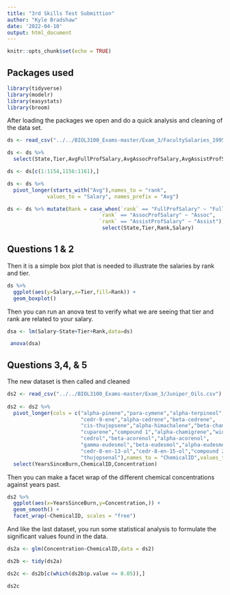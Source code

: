 ```yaml
---
title: "3rd Skills Test Submittion"
author: "Kyle Bradshaw"
date: '2022-04-10'
output: html_document
---
```


```r
knitr::opts_chunk$set(echo = TRUE)
```

## Packages used
```r
library(tidyverse)
library(modelr)
library(easystats)
library(broom)
```
After loading the packages we open and do a quick analysis and cleaning of the data set.
```r
ds <- read_csv("../../BIOL3100_Exams-master/Exam_3/FacultySalaries_1995.csv")

ds <- ds %>% 
  select(State,Tier,AvgFullProfSalary,AvgAssocProfSalary,AvgAssistProfSalary)

ds <- ds[c(1:1154,1156:1161),]

ds <- ds %>% 
  pivot_longer(starts_with("Avg"),names_to = "rank",
             values_to = "Salary", names_prefix = "Avg")

ds <- ds %>% mutate(Rank = case_when(`rank` == "FullProfSalary" ~ "Full",
                              `rank` == "AssocProfSalary" ~ "Assoc",
                              `rank` == "AssistProfSalary" ~ "Assist")) %>% 
                               select(State,Tier,Rank,Salary)
```
## Questions 1 & 2

Then it is a simple box plot that is needed to illustrate the salaries by rank and tier.

```r
ds %>% 
  ggplot(aes(y=Salary,x=Tier,fill=Rank)) +
  geom_boxplot()
```

Then you can run an anova test to verify what we are seeing that tier and rank are related to your salary.

```r
dsa <- lm(Salary~State+Tier+Rank,data=ds)

 anova(dsa)
```

## Questions 3,4, & 5

The new dataset is then called and cleaned

```r
ds2 <- read_csv("../../BIOL3100_Exams-master/Exam_3/Juniper_Oils.csv")
 
ds2 <- ds2 %>% 
  pivot_longer(cols = c("alpha-pinene","para-cymene","alpha-terpineol",
                        "cedr-9-ene","alpha-cedrene","beta-cedrene",
                        "cis-thujopsene","alpha-himachalene","beta-chamigrene",
                        "cuparene","compound 1","alpha-chamigrene","widdrol",
                        "cedrol","beta-acorenol","alpha-acorenol",
                        "gamma-eudesmol","beta-eudesmol","alpha-eudesmol",
                        "cedr-8-en-13-ol","cedr-8-en-15-ol","compound 2",
                        "thujopsenal"),names_to = "ChemicalID",values_to = "Concentration") %>% 
  select(YearsSinceBurn,ChemicalID,Concentration)
```
Then you can make a facet wrap of the different chemical concentrations against years past.
```r
ds2 %>% 
  ggplot(aes(x=YearsSinceBurn,y=Concentration,)) +
  geom_smooth() +
  facet_wrap(~ChemicalID, scales = "free")
```

And like the last dataset, you run some statistical analysis to formulate the significant values found in the data.

```r
ds2a <- glm(Concentration~ChemicalID,data = ds2)

ds2b <- tidy(ds2a)

ds2c <- ds2b[c(which(ds2b$p.value <= 0.05)),]

ds2c
```
